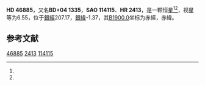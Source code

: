 {{Starbox begin
| name = HD 46885
}}
{{Starbox observe
| epoch = [[J2000.0|J2000.0]]
| constell = {{星座名待查}}<ref name=SIMBAD>{{cite web
 | url=http://simbad.u-strasbg.fr/simbad/sim-id?Ident=HR+2413
 | title =Pulsating variable Star
 | publisher=Centre de Données astronomiques de Strasbourg
 | work=SIMBAD
 | accessdate=2012-07-13}}</ref><ref name=DATA>{{cite web
 | url=http://vizier.u-strasbg.fr/viz-bin/VizieR-5?-out.add=.&-source=5050&-corr=PK=HR&-out.max=9999&HR=2413
 | title=VizieR Detailed Page
 | accessdate=2012-07-13
 | archive-date=2016-03-05
 | archive-url=https://web.archive.org/web/20160305213018/http://vizier.u-strasbg.fr/viz-bin/VizieR-5?-out.add=.&-source=5050&-corr=PK=HR&-out.max=9999&HR=2413
 | dead-url=no
 }}</ref>
| 星官 = 
| ra = {{RA|6|36|0}}<ref name=SIMBAD /><ref name=DATA />
| dec = {{DEC|+4|29|51}}<ref name=SIMBAD /><ref name=DATA />
| appmag_v = 6.55<ref name=SIMBAD /><ref name=DATA />
}}
{{Starbox character
| class = B9III<ref name=SIMBAD /><ref name=DATA />
| b-v = -0.06<ref name=SIMBAD /><ref name=DATA />
| u-b = -0.28<ref name=SIMBAD /><ref name=DATA />
| r-i = <ref name=SIMBAD /><ref name=DATA />
| variable = 
}}
{{Starbox astrometry
| radial_v = -0.28
| prop_mo_ra = 13
| parallax = 
| p_error = 
}}
{{Starbox catalog
| names =BD+04 1335，[[SAO星表|SAO]] 114115，[[HD星表|HD]] 46885，[[HR星表|HR]] 2413}}
{{Starbox reference |Simbad=HR+2413}}
{{Starbox end}}

'''HD 46885'''，又名'''BD+04 1335'''，'''SAO 114115'''、'''HR 2413'''，是一颗恒星<ref name=SIMBAD /><ref name=DATA />，视星等为6.55，位于[[銀道座標系|銀經]]207.17，[[銀道座標系|銀緯]]-1.37，其[[B1900.0|B1900.0]]坐标为赤經{{RA|6|30|42.2}}，赤緯{{DEC|+4|-1.37|42}}。

== 参考文献 ==
{{reflist}}

{{star-stub}}

[[Category:HD和HDE天體|46885]]
[[Category:HR天體|2413]]
[[Category:SAO天體|114115]]